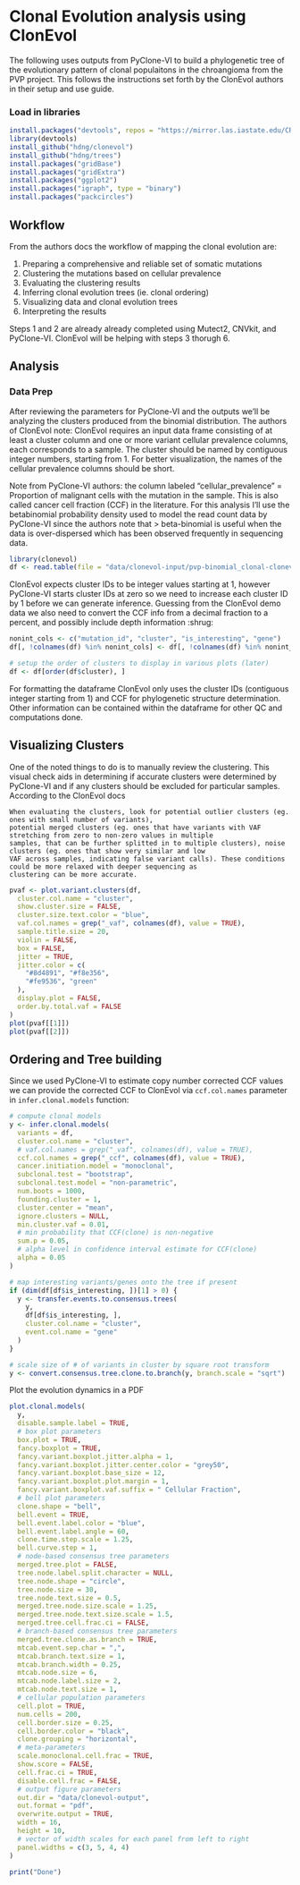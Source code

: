 # Clonal Evolution analysis using ClonEvol

The following uses outputs from PyClone-VI to build a phylogenetic tree of the evolutionary pattern of clonal populaitons
in the chroangioma from the PVP project. This follows the instructions set forth by the ClonEvol authors in their
setup and use guide.

### Load in libraries
```r
install.packages("devtools", repos = "https://mirror.las.iastate.edu/CRAN/")
library(devtools)
install_github("hdng/clonevol")
install_github("hdng/trees")
install.packages("gridBase")
install.packages("gridExtra")
install.packages("ggplot2")
install.packages("igraph", type = "binary")
install.packages("packcircles")
```

## Workflow

From the authors docs the workflow of mapping the clonal evolution are:

  1. Preparing a comprehensive and reliable set of somatic mutations
  2. Clustering the mutations based on cellular prevalence
  3. Evaluating the clustering results
  4. Inferring clonal evolution trees (ie. clonal ordering)
  5. Visualizing data and clonal evolution trees
  6. Interpreting the results

Steps 1 and 2 are already already completed using Mutect2, CNVkit, and PyClone-VI. ClonEvol will be helping with
steps 3 thorugh 6.

## Analysis

### Data Prep

After reviewing the parameters for PyClone-VI and the outputs we'll be analyzing the clusters produced from the binomial
distribution. The authors of ClonEvol note: ClonEvol requires an input data frame consisting of at least a cluster
column and one or more variant cellular prevalence columns, each corresponds to a sample.
The cluster should be named by contiguous integer numbers, starting from 1. For better
visualization, the names of the cellular prevalence columns should be short.

Note from PyClone-VI authors: the column labeled "cellular_prevalence" = Proportion of malignant cells with the 
mutation in the sample. This is also called cancer cell fraction (CCF) in the literature. For this analysis I'll use
the betabinomial probability density used to model the read count data by PyClone-VI since the authors note that
> beta-binomial is useful when the data is over-dispersed which has been observed frequently in sequencing data.

```r
library(clonevol)
df <- read.table(file = "data/clonevol-input/pvp-binomial_clonal-clonevol.tsv", header = TRUE, sep = "\t")
```


ClonEvol expects cluster IDs to be integer values starting at 1, however PyClone-VI starts cluster IDs at zero so we
need to increase each cluster ID by 1 before we can generate inference. Guessing from the ClonEvol demo data we also
need to convert the CCF info from a decimal fraction to a percent, and possibly include depth information :shrug:

```r
nonint_cols <- c("mutation_id", "cluster", "is_interesting", "gene")
df[, !colnames(df) %in% nonint_cols] <- df[, !colnames(df) %in% nonint_cols] * 100

# setup the order of clusters to display in various plots (later)
df <- df[order(df$cluster), ]
```

For formatting the dataframe ClonEvol only uses the cluster IDs (contiguous integer starting from 1) and CCF
for phylogenetic structure determination. Other information can be contained within the dataframe for
other QC and computations done.

## Visualizing Clusters

One of the noted things to do is to manually review the clustering. This visual check aids in determining if accurate
clusters were determined by PyClone-VI and if any clusters should be excluded for particular samples. According to
the ClonEvol docs

```text
When evaluating the clusters, look for potential outlier clusters (eg. ones with small number of variants),
potential merged clusters (eg. ones that have variants with VAF stretching from zero to non-zero values in multiple
samples, that can be further splitted in to multiple clusters), noise clusters (eg. ones that show very similar and low
VAF across samples, indicating false variant calls). These conditions could be more relaxed with deeper sequencing as
clustering can be more accurate.
```

```r
pvaf <- plot.variant.clusters(df,
  cluster.col.name = "cluster",
  show.cluster.size = FALSE,
  cluster.size.text.color = "blue",
  vaf.col.names = grep("_vaf", colnames(df), value = TRUE),
  sample.title.size = 20,
  violin = FALSE,
  box = FALSE,
  jitter = TRUE,
  jitter.color = c(
    "#8d4891", "#f8e356",
    "#fe9536", "green"
  ),
  display.plot = FALSE,
  order.by.total.vaf = FALSE
)
plot(pvaf[[1]])
plot(pvaf[[2]])
```


## Ordering and Tree building

Since we used PyClone-VI to estimate copy number corrected CCF values we can provide the corrected CCF to ClonEvol via 
`ccf.col.names` parameter in `infer.clonal.models` function:

```r
# compute clonal models
y <- infer.clonal.models(
  variants = df,
  cluster.col.name = "cluster",
  # vaf.col.names = grep("_vaf", colnames(df), value = TRUE),
  ccf.col.names = grep("_ccf", colnames(df), value = TRUE),
  cancer.initiation.model = "monoclonal",
  subclonal.test = "bootstrap",
  subclonal.test.model = "non-parametric",
  num.boots = 1000,
  founding.cluster = 1,
  cluster.center = "mean",
  ignore.clusters = NULL,
  min.cluster.vaf = 0.01,
  # min probability that CCF(clone) is non-negative
  sum.p = 0.05,
  # alpha level in confidence interval estimate for CCF(clone)
  alpha = 0.05
)

# map interesting variants/genes onto the tree if present
if (dim(df[df$is_interesting, ])[1] > 0) {
  y <- transfer.events.to.consensus.trees(
    y,
    df[df$is_interesting, ],
    cluster.col.name = "cluster",
    event.col.name = "gene"
  )
}

# scale size of # of variants in cluster by square root transform
y <- convert.consensus.tree.clone.to.branch(y, branch.scale = "sqrt")
```

Plot the evolution dynamics in a PDF

```r
plot.clonal.models(
  y,
  disable.sample.label = TRUE,
  # box plot parameters
  box.plot = TRUE,
  fancy.boxplot = TRUE,
  fancy.variant.boxplot.jitter.alpha = 1,
  fancy.variant.boxplot.jitter.center.color = "grey50",
  fancy.variant.boxplot.base_size = 12,
  fancy.variant.boxplot.plot.margin = 1,
  fancy.variant.boxplot.vaf.suffix = " Cellular Fraction",
  # bell plot parameters
  clone.shape = "bell",
  bell.event = TRUE,
  bell.event.label.color = "blue",
  bell.event.label.angle = 60,
  clone.time.step.scale = 1.25,
  bell.curve.step = 1,
  # node-based consensus tree parameters
  merged.tree.plot = FALSE,
  tree.node.label.split.character = NULL,
  tree.node.shape = "circle",
  tree.node.size = 30,
  tree.node.text.size = 0.5,
  merged.tree.node.size.scale = 1.25,
  merged.tree.node.text.size.scale = 1.5,
  merged.tree.cell.frac.ci = FALSE,
  # branch-based consensus tree parameters
  merged.tree.clone.as.branch = TRUE,
  mtcab.event.sep.char = ",",
  mtcab.branch.text.size = 1,
  mtcab.branch.width = 0.25,
  mtcab.node.size = 6,
  mtcab.node.label.size = 2,
  mtcab.node.text.size = 1,
  # cellular population parameters
  cell.plot = TRUE,
  num.cells = 200,
  cell.border.size = 0.25,
  cell.border.color = "black",
  clone.grouping = "horizontal",
  # meta-parameters
  scale.monoclonal.cell.frac = TRUE,
  show.score = FALSE,
  cell.frac.ci = TRUE,
  disable.cell.frac = FALSE,
  # output figure parameters
  out.dir = "data/clonevol-output",
  out.format = "pdf",
  overwrite.output = TRUE,
  width = 16,
  height = 10,
  # vector of width scales for each panel from left to right
  panel.widths = c(3, 5, 4, 4)
)

print("Done")
```